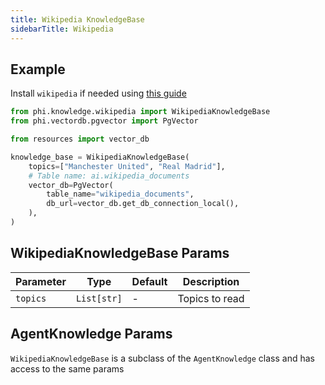 ```yaml
---
title: Wikipedia KnowledgeBase
sidebarTitle: Wikipedia
---
```


## Example

<Note>

Install `wikipedia` if needed using [this guide](/how-to/install)

</Note>

```python knowledge_base.py
from phi.knowledge.wikipedia import WikipediaKnowledgeBase
from phi.vectordb.pgvector import PgVector

from resources import vector_db

knowledge_base = WikipediaKnowledgeBase(
    topics=["Manchester United", "Real Madrid"],
    # Table name: ai.wikipedia_documents
    vector_db=PgVector(
        table_name="wikipedia_documents",
        db_url=vector_db.get_db_connection_local(),
    ),
)
```

## WikipediaKnowledgeBase Params

| Parameter | Type | Default | Description |
| --- | --- | --- | --- |
| `topics` | `List[str]` | - | Topics to read |

## AgentKnowledge Params

`WikipediaKnowledgeBase` is a subclass of the `AgentKnowledge` class and has access to the same params

<Snippet file="kb-base-reference.mdx" />
